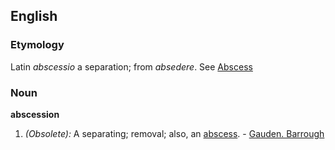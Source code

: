 ==English==

===Etymology===
Latin ''abscessio'' a separation; from ''absedere''. See [[Abscess]]
===Noun===
'''abscession'''

#''(Obsolete):'' A separating; removal; also, an [[abscess]]. - [[Gauden. Barrough]]